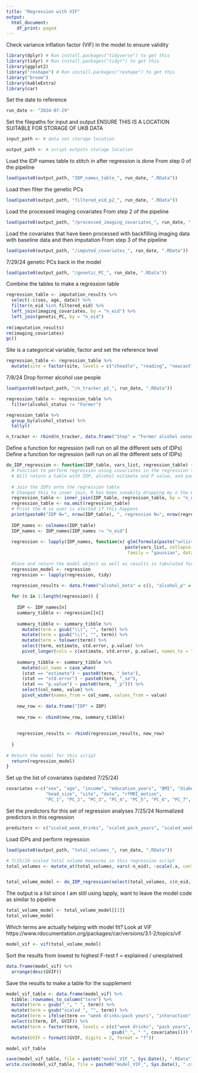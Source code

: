 ```yaml
---
title: "Regression with VIF"
output:
  html_document:
    df_print: paged
---
```


Check variance inflation factor (VIF) in the model to ensure validity


```r
library(dplyr) # Run install.packages("tidyverse") to get this
library(tidyr) # Run install.packages("tidyr") to get this
library(ggplot2)
library("reshape") # Run install.packages("reshape") to get this
library("broom")
library(kableExtra)
library(car)

```

Set the date to reference
```r

run_date <- "2024-07-29"

```

Set the filepaths for input and output
ENSURE THIS IS A LOCATION SUITABLE FOR STORAGE OF UKB DATA
```r

input_path <- # data set storage location

output_path <- # script outputs storage location

```


Load the IDP names table to stitch in after regression is done
From step 0 of the pipeline

```r

load(paste0(output_path, "IDP_names_table_", run_date, ".RData"))

```


Load then filter the genetic PCs
```r

load(paste0(output_path, "filtered_eid_p2_", run_date, ".RData"))

```

Load the processed imaging covariates
From step 2 of the pipeline
```r

load(paste0(output_path, "/processed_imaging_covariates_", run_date, ".RData"))

```

Load the covariates that have been processed with backfilling imaging data with baseline data and then imputation
From step 3 of the pipeline
```r

load(paste0(output_path, "/imputed_covariates_", run_date, ".RData"))

```

7/29/24 genetic PCs back in the model
```r

load(paste0(output_path, "/genetic_PC_", run_date, ".RData"))

```

Combine the tables to make a regression table
```r

regression_table <- imputation_results %>%
  select(-c(sex, age, date)) %>%
  filter(n_eid %in% filtered_eid) %>% 
  left_join(imaging_covariates, by = "n_eid") %>%
  left_join(genetic_PC, by = "n_eid")
  
rm(imputation_results)
rm(imaging_covariates)
gc()

```
Site is a categorical variable, factor and set the reference level
```r

regression_table <- regression_table %>%
  mutate(site = factor(site, levels = c("cheadle", "reading", "newcastle", "bristol")))

```


7/8/24 Drop former alcohol use people
```r

load(paste0(output_path, "/n_tracker_p2_", run_date, ".RData"))

```

```r

regression_table <- regression_table %>%
  filter(alcohol_status != "Former")

regression_table %>%
  group_by(alcohol_status) %>%
  tally()

```


```r

n_tracker <- rbind(n_tracker, data.frame("Step" = "Former alcohol consumption removed", "N" = nrow(regression_table)))

```


Define a function for regression (will run on all the different sets of IDPs)
Define a function for regression (will run on all the different sets of IDPs)
```r


do_IDP_regression <- function(IDP_table, vars_list, regression_table) {
  # Function to perform regression using covariates in the regression table on all the IDPs in the supplied IDP table
  # Will return a table with IDP, alcohol estimate and P value, and pack years estimate and P value
  
  # Join the IDPs onto the regression table
  # Changed this to inner join, R has been sneakily dropping my n the WHOLE time
  regression_table <- inner_join(IDP_table, regression_table, by = "n_eid", all = FALSE)
  regression_table <- na.omit(regression_table)
  # Print the N so user is alerted if this happens
  print(paste0("IDP N=", nrow(IDP_table), ", regression N=", nrow(regression_table)))
  
  IDP_names <- colnames(IDP_table)
  IDP_names <- IDP_names[IDP_names != "n_eid"]
  
  regression <- lapply(IDP_names, function(x) glm(formula(paste("unlist(regression_table[,x]) ~",
                                             paste(vars_list, collapse = "+"))),
                                              family = "gaussian", data = regression_table))
  
  #Save and return the model object as well as results in tabulated form
  regression_model <- regression
  regression <- lapply(regression, tidy)
  
  regression_results <- data.frame("alcohol_beta" = c(), "alcohol_p" = c())

  for (n in 1:length(regression)) {
    
    IDP <- IDP_names[n]
    summary_tibble <- regression[[n]]
    
    summary_tibble <- summary_tibble %>%
      mutate(term = gsub("\\(", "", term)) %>%
      mutate(term = gsub("\\)", "", term)) %>%
      mutate(term = tolower(term)) %>%
      select(term, estimate, std.error, p.value) %>%
      pivot_longer(cols = c(estimate, std.error, p.value), names_to = "stat", values_to = "value")
    
    summary_tibble <- summary_tibble %>%
      mutate(col_name = case_when(
      (stat == "estimate") ~ paste0(term, "_beta"),
      (stat == "std.error") ~ paste0(term, "_se"),
      (stat == "p.value") ~ paste0(term, "_p"))) %>%
      select(col_name, value) %>%
      pivot_wider(names_from = col_name, values_from = value)
    
    new_row <- data.frame("IDP" = IDP)
    
    new_row <- cbind(new_row, summary_tibble)
    
    
    regression_results <- rbind(regression_results, new_row)
    
  }
  
# Return the model for this script
  return(regression_model)
}


```



Set up the list of covariates (updated 7/25/24)
```r

covariates <-c("sex", "age", "income", "education_years", "BMI", "diabetes", "systolic_BP", "diastolic_BP",
               "head_size", "site", "date", "rfMRI_motion",
               "PC_1", "PC_2", "PC_3", "PC_4", "PC_5", "PC_6", "PC_7", "PC_8", "PC_9", "PC_10")

```


Set the predictors for this set of regression analyses
7/25/24 Normalized predictors in this regression
```r

predictors <- c("scaled_week_drinks", "scaled_pack_years", "scaled_week_drinks*scaled_pack_years")

```


Load IDPs and perform regression
```r

load(paste0(output_path, "total_volumes_", run_date, ".RData"))

# 7/25/24 scaled total volume measures in this regression script
total_volumes <- mutate_at(total_volumes, vars(-n_eid), ~scale(.x, center = TRUE, scale = TRUE))


total_volume_model <- do_IDP_regression(select(total_volumes, c(n_eid, X26514.2.0)), c(predictors, covariates), regression_table)


```


The output is a list since I am still using lapply, want to leave the model code as similar to pipeline

```r

total_volume_model <- total_volume_model[[1]]
total_volume_model

```

Which terms are actually helping with model fit?
Look at VIF
https://www.rdocumentation.org/packages/car/versions/3.1-2/topics/vif


```r

model_vif <- vif(total_volume_model)

```

Sort the results from lowest to highest F-test
f = explained / unexplained
```r

data.frame(model_vif) %>%
  arrange(desc(GVIF))

```


Save the results to make a table for the supplement

```r

model_vif_table <- data.frame(model_vif) %>%
  tibble::rownames_to_column("term") %>%
  mutate(term = gsub("_", " ", term)) %>%
  mutate(term = gsub("scaled ", "", term)) %>%
  mutate(term = ifelse(term == "week drinks:pack years", "interaction", term)) %>%
  select(c(term, Df, GVIF)) %>%
  mutate(term = factor(term, levels = c(c("week drinks", "pack years", "interaction"),
                                        gsub("_", " ", covariates)))) %>%
  mutate(GVIF = formatC(GVIF, digits = 2, format = "f"))

model_vif_table

```


```r

save(model_vif_table, file = paste0("model_VIF_", Sys.Date(), ".RData"))
write.csv(model_vif_table, file = paste0("model_VIF_", Sys.Date(), ".csv"))

```








